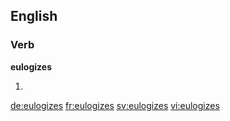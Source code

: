 ==English==

===Verb===
'''eulogizes'''

# {{en-third-person singular of|eulogize}}

[[de:eulogizes]]
[[fr:eulogizes]]
[[sv:eulogizes]]
[[vi:eulogizes]]